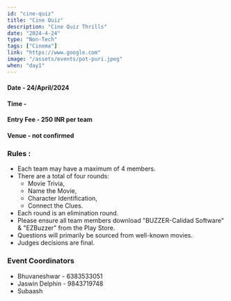 ```yaml
---
id: "cine-quiz"
title: "Cine Quiz"
description: "Cine Quiz Thrills"
date: "2024-4-24"
type: "Non-Tech" 
tags: ["Cinema"]
link: "https://www.google.com"
image: "/assets/events/pot-puri.jpeg"
when: "day1"
---
```



  
<h4>Date - 24/April/2024</h4>
<h4>Time - </h4>
<h4>Entry Fee - 250 INR per team </h4>
<h4>Venue - not confirmed</h4>
<h3>Rules :</h3>

- Each team may have a maximum of 4 members.
- There are a total of four rounds:
  - Movie Trivia,
  - Name the Movie, 
  - Character Identification, 
  - Connect the Clues.
- Each round is an elimination round.
- Please ensure all team members download "BUZZER-Calidad Software" & "EZBuzzer" from the Play Store.
- Questions will primarily be sourced from well-known movies.
- Judges decisions are final.


<h3>Event Coordinators</h3>

- Bhuvaneshwar - 6383533051
- Jaswin Delphin - 9843719748
- Subaash

